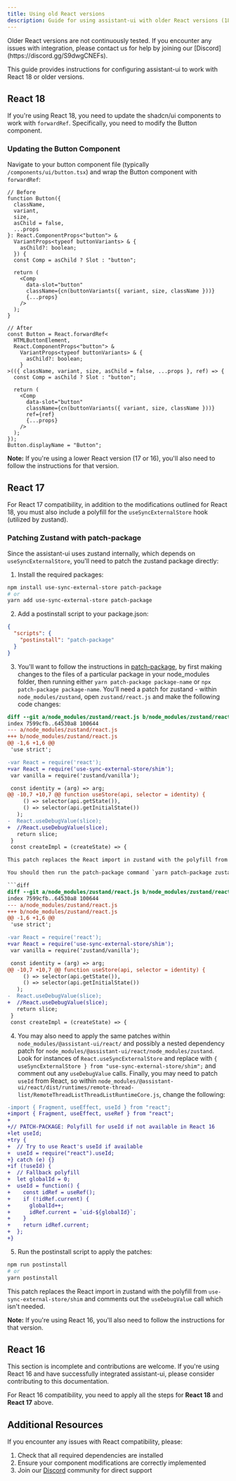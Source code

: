 ```yaml
---
title: Using old React versions
description: Guide for using assistant-ui with older React versions (18, 17, 16)
---
```



<Callout type="warning" title="Older React Versions">
  Older React versions are not continuously tested. If you encounter any issues
  with integration, please contact us for help by joining our
  [Discord](https://discord.gg/S9dwgCNEFs).
</Callout>

This guide provides instructions for configuring assistant-ui to work with React 18 or older versions.

## React 18

If you're using React 18, you need to update the shadcn/ui components to work with `forwardRef`. Specifically, you need to modify the Button component.

### Updating the Button Component

Navigate to your button component file (typically `/components/ui/button.tsx`) and wrap the Button component with `forwardRef`:

```tsx
// Before
function Button({
  className,
  variant,
  size,
  asChild = false,
  ...props
}: React.ComponentProps<"button"> &
  VariantProps<typeof buttonVariants> & {
    asChild?: boolean;
  }) {
  const Comp = asChild ? Slot : "button";

  return (
    <Comp
      data-slot="button"
      className={cn(buttonVariants({ variant, size, className }))}
      {...props}
    />
  );
}

// After
const Button = React.forwardRef<
  HTMLButtonElement,
  React.ComponentProps<"button"> &
    VariantProps<typeof buttonVariants> & {
      asChild?: boolean;
    }
>(({ className, variant, size, asChild = false, ...props }, ref) => {
  const Comp = asChild ? Slot : "button";

  return (
    <Comp
      data-slot="button"
      className={cn(buttonVariants({ variant, size, className }))}
      ref={ref}
      {...props}
    />
  );
});
Button.displayName = "Button";
```

**Note:** If you're using a lower React version (17 or 16), you'll also need to follow the instructions for that version.

## React 17

For React 17 compatibility, in addition to the modifications outlined for React 18, you must also include a polyfill for the `useSyncExternalStore` hook (utilized by zustand).

### Patching Zustand with patch-package

Since the assistant-ui uses zustand internally, which depends on `useSyncExternalStore`, you'll need to patch the zustand package directly:

1. Install the required packages:

```bash
npm install use-sync-external-store patch-package
# or
yarn add use-sync-external-store patch-package
```

2. Add a postinstall script to your package.json:

```json
{
  "scripts": {
    "postinstall": "patch-package"
  }
}
```

3. You'll want to follow the instructions in [patch-package](https://github.com/ds300/patch-package), by first making changes to the files of a particular package in your node_modules folder, then running either `yarn patch-package package-name` or `npx patch-package package-name`. You'll need a patch for zustand - within `node_modules/zustand`, open `zustand/react.js` and make the following code changes:

```diff
diff --git a/node_modules/zustand/react.js b/node_modules/zustand/react.js
index 7599cfb..64530a8 100644
--- a/node_modules/zustand/react.js
+++ b/node_modules/zustand/react.js
@@ -1,6 +1,6 @@
 'use strict';

-var React = require('react');
+var React = require('use-sync-external-store/shim');
 var vanilla = require('zustand/vanilla');

 const identity = (arg) => arg;
@@ -10,7 +10,7 @@ function useStore(api, selector = identity) {
     () => selector(api.getState()),
     () => selector(api.getInitialState())
   );
-  React.useDebugValue(slice);
+  //React.useDebugValue(slice);
   return slice;
 }
 const createImpl = (createState) => {

This patch replaces the React import in zustand with the polyfill from `use-sync-external-store/shim` and comments out the `useDebugValue` call which isn't needed.

You should then run the patch-package command `yarn patch-package zustand` or `npx patch-package zustand` which should create a `patches` folder with a zustand patch file similar looking to this:

```diff
diff --git a/node_modules/zustand/react.js b/node_modules/zustand/react.js
index 7599cfb..64530a8 100644
--- a/node_modules/zustand/react.js
+++ b/node_modules/zustand/react.js
@@ -1,6 +1,6 @@
 'use strict';

-var React = require('react');
+var React = require('use-sync-external-store/shim');
 var vanilla = require('zustand/vanilla');

 const identity = (arg) => arg;
@@ -10,7 +10,7 @@ function useStore(api, selector = identity) {
     () => selector(api.getState()),
     () => selector(api.getInitialState())
   );
-  React.useDebugValue(slice);
+  //React.useDebugValue(slice);
   return slice;
 }
 const createImpl = (createState) => {
```

4. You may also need to apply the same patches within `node_modules/@assistant-ui/react/` and possibly a nested dependency patch for `node_modules/@assistant-ui/react/node_modules/zustand`. Look for instances of `React.useSyncExternalStore` and replace with `{ useSyncExternalStore } from "use-sync-external-store/shim";` and comment out any `useDebugValue` calls. Finally, you may need to patch `useId` from React, so within `node_modules/@assistant-ui/react/dist/runtimes/remote-thread-list/RemoteThreadListThreadListRuntimeCore.js`, change the following:

```diff
-import { Fragment, useEffect, useId } from "react";
+import { Fragment, useEffect, useRef } from "react";
+
+// PATCH-PACKAGE: Polyfill for useId if not available in React 16
+let useId;
+try {
+  // Try to use React's useId if available
+  useId = require("react").useId;
+} catch (e) {}
+if (!useId) {
+  // Fallback polyfill
+  let globalId = 0;
+  useId = function() {
+    const idRef = useRef();
+    if (!idRef.current) {
+      globalId++;
+      idRef.current = `uid-${globalId}`;
+    }
+    return idRef.current;
+  };
+}
```

5. Run the postinstall script to apply the patches:

```bash
npm run postinstall
# or
yarn postinstall
```

This patch replaces the React import in zustand with the polyfill from `use-sync-external-store/shim` and comments out the `useDebugValue` call which isn't needed.

**Note:** If you're using React 16, you'll also need to follow the instructions for that version.

## React 16

<Callout type="info" title="Incomplete Section">
  This section is incomplete and contributions are welcome. If you're using
  React 16 and have successfully integrated assistant-ui, please consider
  contributing to this documentation.
</Callout>

For React 16 compatibility, you need to apply all the steps for **React 18** and **React 17** above.

## Additional Resources

If you encounter any issues with React compatibility, please:

1. Check that all required dependencies are installed
2. Ensure your component modifications are correctly implemented
3. Join our [Discord](https://discord.gg/S9dwgCNEFs) community for direct support
